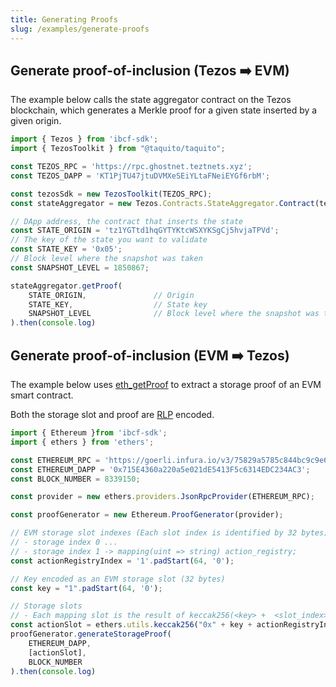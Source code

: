 ```yaml
---
title: Generating Proofs
slug: /examples/generate-proofs
---
```




## Generate proof-of-inclusion (Tezos :arrow_right: EVM)

The example below calls the state aggregator contract on the Tezos blockchain, which generates a Merkle proof for a given state inserted by a given origin.

<RunnableCode>

```ts
import { Tezos } from 'ibcf-sdk';
import { TezosToolkit } from "@taquito/taquito";

const TEZOS_RPC = 'https://rpc.ghostnet.teztnets.xyz';
const TEZOS_DAPP = 'KT1PjTU47jtuDVMXeSEiYLtaFNeiEYGf6rbM';

const tezosSdk = new TezosToolkit(TEZOS_RPC);
const stateAggregator = new Tezos.Contracts.StateAggregator.Contract(tezosSdk, TEZOS_DAPP);

// DApp address, the contract that inserts the state
const STATE_ORIGIN = 'tz1YGTtd1hqGYTYKtcWSXYKSgCj5hvjaTPVd';
// The key of the state you want to validate
const STATE_KEY = '0x05';
// Block level where the snapshot was taken
const SNAPSHOT_LEVEL = 1850867;

stateAggregator.getProof(
    STATE_ORIGIN,               // Origin
    STATE_KEY,                  // State key
    SNAPSHOT_LEVEL              // Block level where the snapshot was taken
).then(console.log)
```

</RunnableCode>

## Generate proof-of-inclusion (EVM :arrow_right: Tezos)

The example below uses [eth_getProof](https://eips.ethereum.org/EIPS/eip-1186) to extract a storage proof of an EVM smart contract.

Both the storage slot and proof are [RLP](https://ethereum.org/en/developers/docs/data-structures-and-encoding/rlp) encoded.

<RunnableCode>

```ts
import { Ethereum }from 'ibcf-sdk';
import { ethers } from 'ethers';

const ETHEREUM_RPC = 'https://goerli.infura.io/v3/75829a5785c844bc9c9e6e891130ee6f';
const ETHEREUM_DAPP = '0x715E4360a220a5e021dE5413F5c6314EDC234AC3';
const BLOCK_NUMBER = 8339150;

const provider = new ethers.providers.JsonRpcProvider(ETHEREUM_RPC);

const proofGenerator = new Ethereum.ProofGenerator(provider);

// EVM storage slot indexes (Each slot index is identified by 32 bytes)
// - storage index 0 ...
// - storage index 1 -> mapping(uint => string) action_registry;
const actionRegistryIndex = '1'.padStart(64, '0');

// Key encoded as an EVM storage slot (32 bytes)
const key = "1".padStart(64, '0');

// Storage slots
// - Each mapping slot is the result of keccak256(<key> +  <slot_index>)
const actionSlot = ethers.utils.keccak256("0x" + key + actionRegistryIndex);
proofGenerator.generateStorageProof(
    ETHEREUM_DAPP,
    [actionSlot],
    BLOCK_NUMBER
).then(console.log)
```

</RunnableCode>
